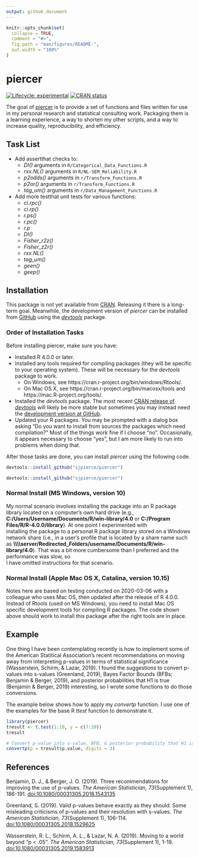 ```yaml
---
output: github_document
---
```


<!-- README.md is generated from README.Rmd. Please edit that file -->

```r
knitr::opts_chunk$set(
  collapse = TRUE,
  comment = "#>",
  fig.path = "man/figures/README-",
  out.width = "100%"
)
```
# piercer

<!-- badges: start -->
[![Lifecycle: experimental](https://img.shields.io/badge/lifecycle-experimental-orange.svg)](https://www.tidyverse.org/lifecycle/#experimental)
[![CRAN status](https://www.r-pkg.org/badges/version/piercer)](https://CRAN.R-project.org/package=piercer)
<!-- badges: end -->

The goal of [piercer](https://github.com/sjpierce/piercer) is to provide a set 
of functions and files written for use in my personal research and statistical
consulting work. Packaging them is a learning experience, a way to shorten my
other scripts, and a way to increase quality, reproducibility, and efficiency.

## Task List 
* Add assertthat checks to:
    * *DI()* arguments in `R/Categorical_Data_Functions.R`
    * *rxx.NL()* arguments in `R/NL-SEM_Reliability.R`
    * *p2odds()* arguments in `r/Transform_Functions.R`
    * *p2or()* arguments in `r/Transform_Functions.R`
    * *tag_um()* arguments in `r/Data_Management_Functions.R`
* Add more testthat unit tests for various functions:
    * *ci.rpc()* 
    * *ci.rp()*
    * *r.ps()*
    * *r.pc()*
    * *r.p*
    * *DI()*
    * *Fisher_r2z()*
    * *Fisher_z2r()*
    * *rxx.NL()*
    * *tag_um()*
    * *geen()*
    * *geep()*

## Installation
This package is not yet available from [CRAN](https://CRAN.R-project.org). 
Releasing it there is a long-term goal. Meanwhile, the development version of
*piercer* can be installed from [GitHub](https://github.com) using the 
[*devtools*](https://devtools.r-lib.org/) package. 

### Order of Installation Tasks
Before installing piercer, make sure you have:

* Installed R 4.0.0 or later.
* Installed any tools required for compiling packages (they will be specific
  to your operating system). These will be necessary for the *devtools* package
  to work. 
    * On Windows, see https://cran.r-project.org/bin/windows/Rtools/. 
    * On Mac OS X, see https://cran.r-project.org/bin/macosx/tools and 
      https://mac.R-project.org/tools/.
* Installed the *devtools* package. The most recent 
  [CRAN release of *devtools*](https://cran.r-project.org/package=devtools) 
  will likely be more stable but sometimes you may instead need the 
  [development version at GitHub](https://github.com/r-lib/devtools).
* Updated your R packages. You may be prompted with a dialog box asking "Do you 
  want to install from sources the packages which need compilation?" Most of the
  things work fine if I choose "no". Occasionally, it appears necessary to 
  choose "yes", but I am more likely to run into problems when doing that.  

After those tasks are done, you can install *piercer* using the following code.

```r
devtools::install_github("sjpierce/piercer")
```

```r
devtools::install_github("sjpierce/piercer")
```

### Normal Install (MS Windows, version 10)
My normal scenario involves installing the package into an R package library 
located on a computer's own hard drive (e.g., 
**C:/Users/Username/Documents/R/win-library/4.0** or 
**C:/Program Files/R/R-4.0.0/library**). At one point I experimented with     
installing the package to a personal R package library stored on a Windows 
network share (i.e., in a user's profile that is located by a share name
such as 
**\\\\\\\\server/Redirected_Folders/username/Documents/R/win-library/4.0**). 
That was a bit more cumbersome than I preferred and the performance was slow, so  
I have omitted instructions for that scenario. 

### Normal Install (Apple Mac OS X, Catalina, version 10.15)
Notes here are based on testing conducted on 2020-03-06 with a colleague who
uses Mac OS, then updated after the release of R 4.0.0. Instead of Rtools (used
on MS Windows), you need to install Mac OS specific development tools for
compiling R packages. The code shown above should work to install this package
after the right tools are in place. 

## Example
One thing I have been contemplating recently is how to implement some of the 
American Statitical Association's recent recommendations on moving away from 
interpreting p-values in terms of statistical significance (Wasserstein, Schirm,
& Lazar, 2019). I found the suggestions to convert p-values into s-values
(Greenland, 2019), Bayes Factor Bounds (BFBs; Benjamin & Berger, 2019), and 
posterior probabilities that H1 is true (Benjamin & Berger, 2019) interesting, 
so I wrote some functions to do those conversions. 

The example below shows how to apply my *convertp* function. I use one of the 
examples for the base R *ttest* function to demonstrate it. 

```r
library(piercer)
tresult <- t.test(1:10, y = c(7:20))
tresult

# Convert p-value into s-value, BFB, & posterior probability that H1 is true. 
convertp(p = tresult$p.value, digits = 3)
```

## References
Benjamin, D. J., & Berger, J. O. (2019). Three recommendations for improving the
use of p-values. *The American Statistician, 73*(Supplement 1), 186-191. 
[doi:10.1080/00031305.2018.1543135](https://doi.org/10.1080/00031305.2018.1543135)

Greenland, S. (2019). Valid p-values behave exactly as they should: Some 
misleading criticisms of p-values and their resolution with s-values. 
*The American Statistician, 73*(Supplement 1), 106-114.
[doi:10.1080/00031305.2018.1529625](https://doi.org/10.1080/00031305.2018.1529625)

Wasserstein, R. L., Schirm, A. L., & Lazar, N. A. (2019). Moving to a world
beyond "p < .05". *The American Statistician, 73*(Supplement 1), 1-19. 
[doi:10.1080/00031305.2019.1583913](https://doi.org/10.1080/00031305.2019.1583913)
